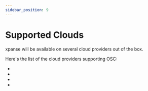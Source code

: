 ```yaml
---
sidebar_position: 9
---
```



# Supported Clouds

xpanse will be available on several cloud providers out of the box.

Here's the list of the cloud providers supporting OSC:

-   <Link name={'Huawei Cloud'} url={'https://www.huaweicloud.com/'} />
-   <Link name={'Openstack powered cloud'} url={'https://www.openstack.org/'} />
-   <Link name={'FlexibleEngine'} url={'https://www.orange-business.com/en/solutions/cloud/flexible-engine'} />
-   <Link name={'Sovereign Cloud Stack (SCS)'} url={'https://scs.community/'} />
